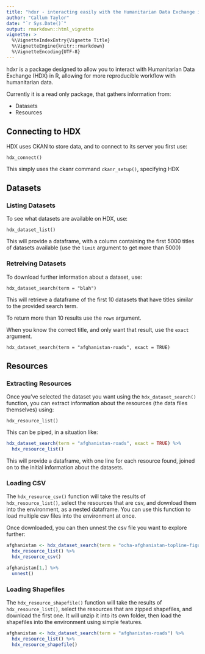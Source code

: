 ```yaml
---
title: "hdxr - interacting easily with the Humanitarian Data Exchange in R"
author: "Callum Taylor"
date: "`r Sys.Date()`"
output: rmarkdown::html_vignette
vignette: >
  %\VignetteIndexEntry{Vignette Title}
  %\VignetteEngine{knitr::rmarkdown}
  %\VignetteEncoding{UTF-8}
---
```


hdxr is a package designed to allow you to interact with Humanitarian Data Exchange (HDX) in R, allowing for more reproducible workflow with humanitarian data.

Currently it is a read only package, that gathers information from:

- Datasets
- Resources

## Connecting to HDX

HDX uses CKAN to store data, and to connect to its server you first use:

`hdx_connect()`

This simply uses the ckanr command `ckanr_setup()`, specifying HDX

## Datasets

### Listing Datasets

To see what datasets are available on HDX, use:

`hdx_dataset_list()`

This will provide a dataframe, with a column containing the first 5000 titles of datasets available (use the `limit` argument to get more than 5000)

### Retreiving Datasets

To download further information about a dataset, use:

`hdx_dataset_search(term = "blah")`

This will retrieve a dataframe of the first 10 datasets that have titles similar to the provided search term.

To return more than 10 results use the `rows` argument.

When you know the correct title, and only want that result, use the `exact` argument.

`hdx_dataset_search(term = "afghanistan-roads", exact = TRUE)`

## Resources

### Extracting Resources

Once you've selected the dataset you want using the `hdx_dataset_search()` function, you can extract information about the resources (the data files themselves) using:

`hdx_resource_list()`

This can be piped, in a situation like:

```r
hdx_dataset_search(term = "afghanistan-roads", exact = TRUE) %>%
  hdx_resource_list()
```

This will provide a dataframe, with one line for each resource found, joined on to the initial information about the datasets.

### Loading CSV

The `hdx_resource_csv()` function will take the results of `hdx_resource_list()`, select the resources that are csv, and download them into the environment, as a nested dataframe. You can use this function to load multiple csv files into the environment at once.

Once downloaded, you can then unnest the csv file you want to explore further:

```r
afghanistan <- hdx_dataset_search(term = "ocha-afghanistan-topline-figures") %>%
  hdx_resource_list() %>%
  hdx_resource_csv()

afghanistan[1,] %>%
  unnest()
```

### Loading Shapefiles

The `hdx_resource_shapefile()` function will take the results of `hdx_resource_list()`, select the resources that are zipped shapefiles, and download the first one. It will unzip it into its own folder, then load the shapefiles into the environment using simple features.

```r
afghanistan <- hdx_dataset_search(term = "afghanistan-roads") %>%
  hdx_resource_list() %>%
  hdx_resource_shapefile()
```
